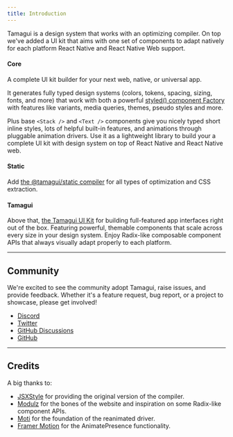 ```yaml
---
title: Introduction
---
```


<IntroParagraph>
  Tamagui is a design system that works with an optimizing compiler. On top we've added a UI kit
  that aims with one set of components to adapt natively for each platform React Native and React
  Native Web support.
</IntroParagraph>

#### Core

A complete UI kit builder for your next web, native, or universal app.

It generates fully typed design systems (colors, tokens, spacing, sizing, fonts, and more) that work with both a powerful [styled() component Factory](/docs/core/styled) with features like variants, media queries, themes, pseudo styles and more.

Plus base `<Stack />` and `<Text />` components give you nicely typed short inline styles, lots of helpful built-in features, and animations through pluggable animation drivers. Use it as a lightweight library to build your a complete UI kit with design system on top of React Native and React Native web.

#### Static

Add [the @tamagui/static compiler](/docs/intro/compiler) for all types of optimization and CSS extraction.

#### Tamagui

Above that, [the Tamagui UI Kit](/docs/components/stacks) for building full-featured app interfaces right out of the box. Featuring powerful, themable components that scale across every size in your design system. Enjoy Radix-like composable component APIs that always visually adapt properly to each platform.

---

## Community

We're excited to see the community adopt Tamagui, raise issues, and provide feedback. Whether it's a feature request, bug report, or a project to showcase, please get involved!

- [Discord](https://discord.gg/4qh6tdcVDa)
- [Twitter](https://twitter.com/tamagui_js)
- [GitHub Discussions](https://github.com/tamagui/tamagui/discussions)
- [GitHub](https://github.com/tamagui/tamagui)

---

## Credits

A big thanks to:

- [JSXStyle](https://github.com/jsxstyle/jsxstyle) for providing the original version of the compiler.
- [Modulz](https://github.com/modulz) for the bones of the website and inspiration on some Radix-like component APIs.
- [Moti](https://moti.fyi) for the foundation of the reanimated driver.
- [Framer Motion](https://github.com/framer/motion) for the AnimatePresence functionality.

